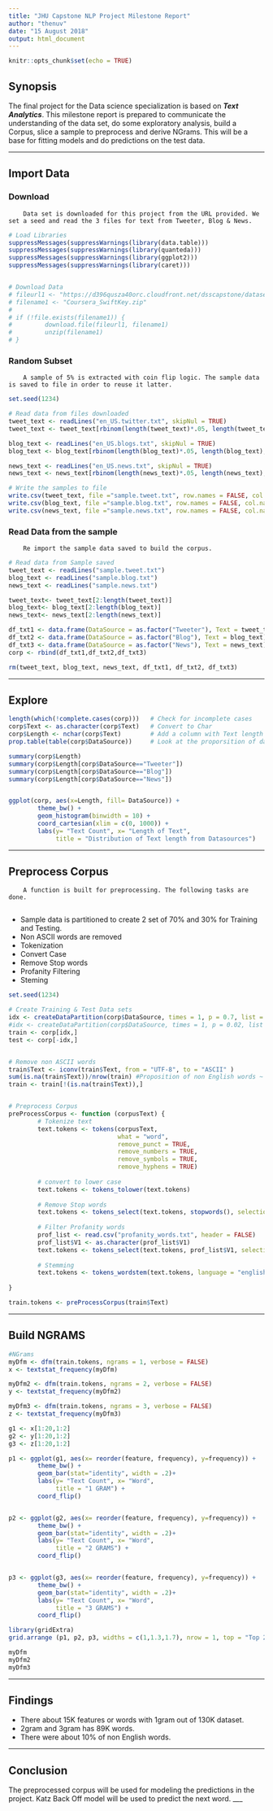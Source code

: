 ---
title: "JHU Capstone NLP Project Milestone Report"
author: "thenuv"
date: "15 August 2018"
output: html_document
---

```{r setup, include=FALSE}
knitr::opts_chunk$set(echo = TRUE)
```

## Synopsis

The final project for the Data science specialization is based on ***Text Analytics***. This milestone report is prepared to communicate the understanding of the data set, do some exploratory analysis, build a Corpus, slice a sample to preprocess and derive NGrams. This will be a base for fitting models and do predictions on the test data. 

___

## Import Data
         
### Download
        Data set is downloaded for this project from the URL provided. We set a seed and read the 3 files for text from Tweeter, Blog & News.

```{r ImportData, echo=TRUE, eval=TRUE}
# Load Libraries
suppressMessages(suppressWarnings(library(data.table)))
suppressMessages(suppressWarnings(library(quanteda)))
suppressMessages(suppressWarnings(library(ggplot2)))
suppressMessages(suppressWarnings(library(caret)))


# Download Data
# fileurl1 <- "https://d396qusza40orc.cloudfront.net/dsscapstone/dataset/Coursera-SwiftKey.zip"
# filename1 <- "Coursera_SwiftKey.zip"
# 
# if (!file.exists(filename1)) {
#         download.file(fileurl1, filename1)
#         unzip(filename1)
# }

```

### Random Subset
        A sample of 5% is extracted with coin flip logic. The sample data is saved to file in order to reuse it latter.

```{r ImportData_2, echo=TRUE, eval=FALSE}
set.seed(1234)

# Read data from files downloaded
tweet_text <- readLines("en_US.twitter.txt", skipNul = TRUE)
tweet_text <- tweet_text[rbinom(length(tweet_text)*.05, length(tweet_text), 0.5)]

blog_text <- readLines("en_US.blogs.txt", skipNul = TRUE)
blog_text <- blog_text[rbinom(length(blog_text)*.05, length(blog_text), 0.5)]

news_text <- readLines("en_US.news.txt", skipNul = TRUE)
news_text <- news_text[rbinom(length(news_text)*.05, length(news_text), 0.5)]

# Write the samples to file
write.csv(tweet_text, file ="sample.tweet.txt", row.names = FALSE, col.names = NULL, quote = FALSE)
write.csv(blog_text, file ="sample.blog.txt", row.names = FALSE, col.names = NULL, quote = FALSE)
write.csv(news_text, file ="sample.news.txt", row.names = FALSE, col.names = NULL, quote = FALSE)

```

### Read Data from the sample
        Re import the sample data saved to build the corpus.

```{r ImportData_3, echo=TRUE, eval=TRUE}

# Read data from Sample saved
tweet_text <- readLines("sample.tweet.txt")
blog_text <- readLines("sample.blog.txt")
news_text <- readLines("sample.news.txt")

tweet_text<- tweet_text[2:length(tweet_text)]
blog_text<- blog_text[2:length(blog_text)]
news_text<- news_text[2:length(news_text)]

df_txt1 <- data.frame(DataSource = as.factor("Tweeter"), Text = tweet_text)
df_txt2 <- data.frame(DataSource = as.factor("Blog"), Text = blog_text)
df_txt3 <- data.frame(DataSource = as.factor("News"), Text = news_text)
corp <- rbind(df_txt1,df_txt2,df_txt3)

rm(tweet_text, blog_text, news_text, df_txt1, df_txt2, df_txt3)

```

___

## Explore

```{r Explore, echo=TRUE, eval=TRUE }

length(which(!complete.cases(corp)))   # Check for incomplete cases
corp$Text <- as.character(corp$Text)   # Convert to Char
corp$Length <- nchar(corp$Text)        # Add a column with Text length
prop.table(table(corp$DataSource))     # Look at the proporsition of data from different source

summary(corp$Length)
summary(corp$Length[corp$DataSource=="Tweeter"])
summary(corp$Length[corp$DataSource=="Blog"])
summary(corp$Length[corp$DataSource=="News"])


ggplot(corp, aes(x=Length, fill= DataSource)) +
        theme_bw() +
        geom_histogram(binwidth = 10) +
        coord_cartesian(xlim = c(0, 1000)) +
        labs(y= "Text Count", x= "Length of Text",
             title = "Distribution of Text length from Datasources")

```



___

## Preprocess Corpus
        A function is built for preprocessing. The following tasks are done.  
        
- Sample data is partitioned to create 2 set of 70% and 30% for Training and Testing.
- Non ASCII words are removed
- Tokenization
- Convert Case
- Remove Stop words
- Profanity Filtering
- Steming

```{r Preprocess, echo=TRUE }

set.seed(1234)

# Create Training & Test Data sets
idx <- createDataPartition(corp$DataSource, times = 1, p = 0.7, list = FALSE)
#idx <- createDataPartition(corp$DataSource, times = 1, p = 0.02, list = FALSE)
train <- corp[idx,]
test <- corp[-idx,]


# Remove non ASCII words
train$Text <- iconv(train$Text, from = "UTF-8", to = "ASCII" )
sum(is.na(train$Text))/nrow(train) #Proposition of non English words ~ 10%
train <- train[!(is.na(train$Text)),]


# Preprocess Corpus
preProcessCorpus <- function (corpusText) {
        # Tokenize text 
        text.tokens <- tokens(corpusText, 
                              what = "word", 
                              remove_punct = TRUE, 
                              remove_numbers = TRUE,
                              remove_symbols = TRUE,
                              remove_hyphens = TRUE)
        
        # convert to lower case
        text.tokens <- tokens_tolower(text.tokens)
        
        # Remove Stop words
        text.tokens <- tokens_select(text.tokens, stopwords(), selection = "remove")
        
        # Filter Profanity words
        prof_list <- read.csv("profanity_words.txt", header = FALSE)
        prof_list$V1 <- as.character(prof_list$V1)
        text.tokens <- tokens_select(text.tokens, prof_list$V1, selection = "remove")
        
        # Stemming
        text.tokens <- tokens_wordstem(text.tokens, language = "english")
        
} 

train.tokens <- preProcessCorpus(train$Text)

```


___
## Build NGRAMS

```{r ngram, eval=TRUE }
#NGrams
myDfm <- dfm(train.tokens, ngrams = 1, verbose = FALSE)
x <- textstat_frequency(myDfm)

myDfm2 <- dfm(train.tokens, ngrams = 2, verbose = FALSE)
y <- textstat_frequency(myDfm2)

myDfm3 <- dfm(train.tokens, ngrams = 3, verbose = FALSE)
z <- textstat_frequency(myDfm3)

g1 <- x[1:20,1:2]
g2 <- y[1:20,1:2]
g3 <- z[1:20,1:2]

p1 <- ggplot(g1, aes(x= reorder(feature, frequency), y=frequency)) +
        theme_bw() +
        geom_bar(stat="identity", width = .2)+
        labs(y= "Text Count", x= "Word",
             title = "1 GRAM") +
        coord_flip() 


p2 <- ggplot(g2, aes(x= reorder(feature, frequency), y=frequency)) +
        theme_bw() +
        geom_bar(stat="identity", width = .2)+
        labs(y= "Text Count", x= "Word",
             title = "2 GRAMS") +
        coord_flip() 


p3 <- ggplot(g3, aes(x= reorder(feature, frequency), y=frequency)) +
        theme_bw() +
        geom_bar(stat="identity", width = .2)+
        labs(y= "Text Count", x= "Word",
             title = "3 GRAMS") +
        coord_flip() 

library(gridExtra)
grid.arrange (p1, p2, p3, widths = c(1,1.3,1.7), nrow = 1, top = "Top 25 Frequent NGRAM")

myDfm
myDfm2
myDfm3
```
___
## Findings
  
- There about 15K features or words with 1gram out of 130K dataset.
- 2gram and 3gram has 89K words.
- There were about 10% of non English words.

___
## Conclusion

The preprocessed corpus will be used for modeling the predictions in the project.
Katz Back Off model will be used to predict the next word.
___

